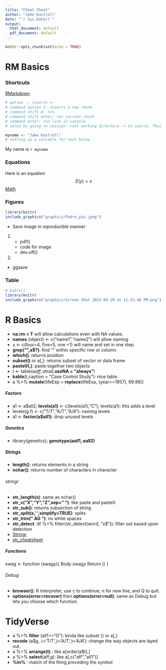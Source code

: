 ```yaml
---
title: "Cheat Sheet"
author: "Jake Kastroll"
date: "`r Sys.Date()`"
output:
  html_document: default
  pdf_document: default
---
```


```r
knitr::opts_chunk$set(echo = TRUE)
```
# RM Basics
### Shortcuts
[RMarkdown](https://www.rstudio.com/wp-content/uploads/2015/02/rmarkdown-cheatsheet.pdf)
```r
# option -: inserts <- 
# command option I: inserts a new chunk
# command shift m: %>% 
# command shift enter: run current chunk
# command enter: run line in console
# setwd by going to session-->set working directory--> to source. Thus makes life easier.
```


```r
myname <- "Jake Kastroll"
# setting up a variable for text below
```

My name is `r myname`

### Equations
 Here is an equation $$E(y)=x $$
[Math](https://www.codecogs.com/eqnedit.php)

### Figures
```r
library(knitr)
include_graphics("graphics/Padre_pio.jpeg")
```



* Save image in reproducible manner
1.
  + pdf()
  + code for image
  + dev.off()
2. 
  + ggsave
  
### Table
```r
# kable()
library(knitr)
include_graphics("graphics/Screen Shot 2022-09-20 at 11.53.46 PM.png")
```






# R Basics
 + **na.rm = T** will allow calculations even with NA values.
 + **names** (object) <- c("name1","name2") will allow naming 
 + x <- c(four=4, five=5, one =1) will name and set in one step
 + **grep("",a$?)**: find "" within specific row or column
 + **which()**: returns position
 + **subset()** or a[,]: returns subset of vector or data frame
 + **paste0(,)**: paste together two objects
 + t <- table(a$aff,a$trait,**useNA = "always"**)
 + **kable**(t,caption = "Case Control Study"): nice table
 + a %>% **mutate**(lifeExp = **replace**(lifeExp, (year==1957), 69.96))
 
##### Factors 
 +  a1 <- a$all2; **levels(a1)** <- c(levels(a1),"C"); levels(a1): this adds a level
 + levels(g.f) <- c("T/T","A/T","A/A"): naming levels
 + a1 <- **factor(a$all1)**: drop unused levels
 
##### Genetics
+ library(genetics); **genotype(a$all1,a$all2)**

##### Strings
+ **length()**: returns elements in a string
+ **nchar()**: returns number of characters in character

###### stringr
 + **str_length(x)**: same as nchar()
 + **str_c("X","Y","Z",sep=" ")**: like paste and paste0
 + **str_sub()**: returns subsection of string
 + **str_split(s,' ',simplify=TRUE)**: splits 
 + **str_trim(" AG ")**: no white spaces
 + **str_detect**: df %>% 
  filter(str_detect(word, "x$")): filter out based upon detection
 + [Stringr](https://r4ds.had.co.nz/strings.html)  
 + [str_cheatsheet](https://evoldyn.gitlab.io/evomics-2018/ref-sheets/R_strings.pdf)  
 
##### Functions
swag <- function (swagy){
Body swagy
Return ()
}


###### Debug
+ **browser()**: R interpreter, use c to continue, n for new line, and Q to quit. 
+ **options(error=recover)** then **options(error=null)**: same as Debug but lets you choose which function. 

# TidyVerse
 + a %>% **filter** (all1=="G"): kinda like subset () or a[,]
 + **recode** (a$g, `1`='T/T',`2`='A/T',`3`='A/A'): change the way objects are layed out.
 + a %>% **arrange(t)** : like a[order(a$t),]
 + a %>% **select**(aff,g): like a[,c("aff","all1")]
 + **%in%** : match of the thing preceding the symbol

